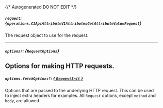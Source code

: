 {/* Autogenerated DO NOT EDIT  */}

##### `request`: *{`operations.C1ApiAttributeV1AttributesGetAttributeValueRequest`}*
The request object to use for the request.

<Collapsible openLabel={Labels.showProperties} closeLabel={Labels.hideProperties}>
  <C1ApiAttributeV1AttributesGetAttributeValueRequest />
</Collapsible>

---
##### `options?`: *{`RequestOptions`}*
Options for making HTTP requests.
---
##### `options.fetchOptions?`: [*{ `RequestInit` }*](https://developer.mozilla.org/en-US/docs/Web/API/Request/Request#options)
Options that are passed to the underlying HTTP request. This can be used to inject extra headers for examples. All `Request` options, except `method` and `body`, are allowed.

